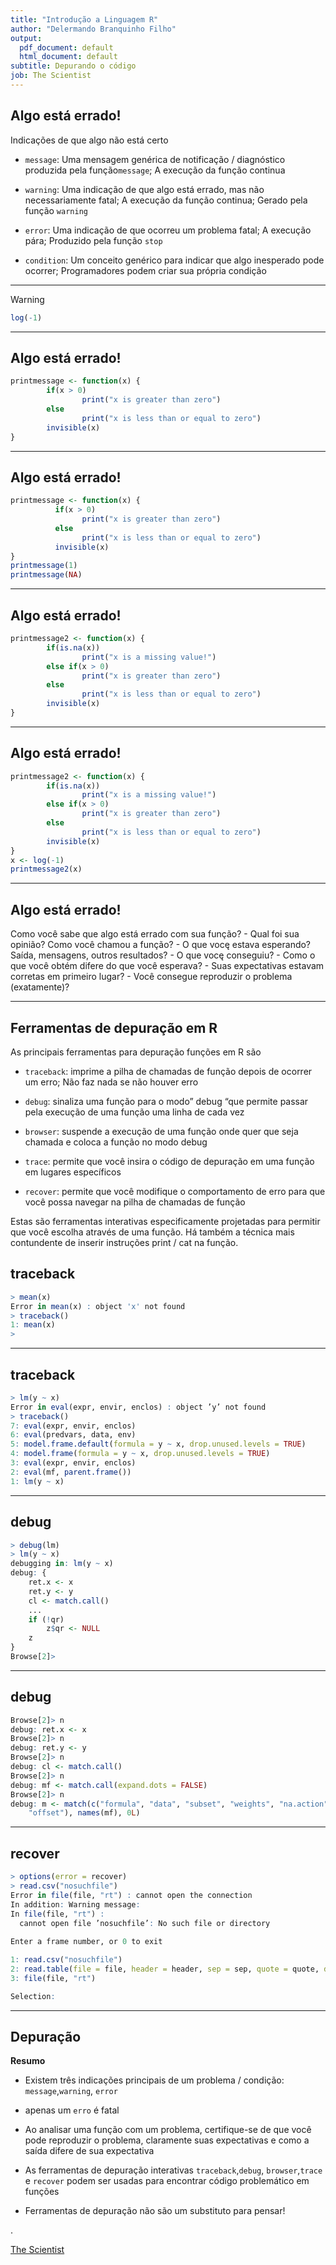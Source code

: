 ```yaml
---
title: "Introdução a Linguagem R"
author: "Delermando Branquinho Filho"
output:
  pdf_document: default
  html_document: default
subtitle: Depurando o código
job: The Scientist
---
```


## Algo está errado!

Indicações de que algo não está certo

- `message`: Uma mensagem genérica de notificação / diagnóstico produzida pela função` message`; A execução da função continua

- `warning`: Uma indicação de que algo está errado, mas não necessariamente fatal; A execução da função continua; Gerado pela função `warning`

- `error`: Uma indicação de que ocorreu um problema fatal; A execução pára; Produzido pela função `stop`

- `condition`: Um conceito genérico para indicar que algo inesperado pode ocorrer; Programadores podem criar sua própria condição

---

Warning

```r
log(-1)
```

---

## Algo está errado!

```r
printmessage <- function(x) {
        if(x > 0)
                print("x is greater than zero")
        else
                print("x is less than or equal to zero")
        invisible(x)
}
```

---

## Algo está errado!
```r
printmessage <- function(x) {
          if(x > 0)
                print("x is greater than zero")
          else
                print("x is less than or equal to zero")
          invisible(x)
}
printmessage(1)
printmessage(NA)
```

---

## Algo está errado!
```r
printmessage2 <- function(x) {
        if(is.na(x))
                print("x is a missing value!")
        else if(x > 0)
                print("x is greater than zero")
        else
                print("x is less than or equal to zero")
        invisible(x)
}
```

---

## Algo está errado!

```r
printmessage2 <- function(x) {
        if(is.na(x))
                print("x is a missing value!")
        else if(x > 0)
                print("x is greater than zero")
        else
                print("x is less than or equal to zero")
        invisible(x)
}
x <- log(-1)
printmessage2(x)
```

---

## Algo está errado!

Como você sabe que algo está errado com sua função?
- Qual foi sua opinião? Como você chamou a função?
- O que vocę estava esperando? Saída, mensagens, outros resultados?
- O que vocę conseguiu?
- Como o que você obtém difere do que você esperava?
- Suas expectativas estavam corretas em primeiro lugar?
- Você consegue reproduzir o problema (exatamente)?

---

## Ferramentas de depuração em R

As principais ferramentas para depuração funções em R são

- `traceback`: imprime a pilha de chamadas de função depois de ocorrer um erro; Não faz nada se não houver erro

- `debug`: sinaliza uma função para o modo" debug "que permite passar pela execução de uma função uma linha de cada vez

- `browser`: suspende a execução de uma função onde quer que seja chamada e coloca a função no modo debug

- `trace`: permite que você insira o código de depuração em uma função em lugares específicos

- `recover`: permite que você modifique o comportamento de erro para que você possa navegar na pilha de chamadas de função

Estas são ferramentas interativas especificamente projetadas para permitir que você escolha através de uma função. Há também a técnica mais contundente de inserir instruções print / cat na função.

## traceback
```r
> mean(x)
Error in mean(x) : object 'x' not found
> traceback()
1: mean(x)
> 
```

---

## traceback
```r
> lm(y ~ x)
Error in eval(expr, envir, enclos) : object ’y’ not found
> traceback()
7: eval(expr, envir, enclos)
6: eval(predvars, data, env)
5: model.frame.default(formula = y ~ x, drop.unused.levels = TRUE)
4: model.frame(formula = y ~ x, drop.unused.levels = TRUE)
3: eval(expr, envir, enclos)
2: eval(mf, parent.frame())
1: lm(y ~ x)
```

---

## debug
```r
> debug(lm)
> lm(y ~ x)
debugging in: lm(y ~ x)
debug: {
    ret.x <- x
    ret.y <- y
    cl <- match.call()
    ...
    if (!qr)
        z$qr <- NULL 
    z
} 
Browse[2]>
```

---

## debug
```r
Browse[2]> n
debug: ret.x <- x
Browse[2]> n
debug: ret.y <- y
Browse[2]> n
debug: cl <- match.call()
Browse[2]> n
debug: mf <- match.call(expand.dots = FALSE)
Browse[2]> n
debug: m <- match(c("formula", "data", "subset", "weights", "na.action",
    "offset"), names(mf), 0L)
```

---

## recover

```r
> options(error = recover)
> read.csv("nosuchfile")
Error in file(file, "rt") : cannot open the connection
In addition: Warning message:
In file(file, "rt") :
  cannot open file ’nosuchfile’: No such file or directory
  
Enter a frame number, or 0 to exit

1: read.csv("nosuchfile")
2: read.table(file = file, header = header, sep = sep, quote = quote, dec =
3: file(file, "rt")

Selection:
```

---

## Depuração

**Resumo**

- Existem três indicações principais de um problema / condição: `message`,` warning`, `error`

- apenas um `erro` é fatal

- Ao analisar uma função com um problema, certifique-se de que você pode reproduzir o problema, claramente suas expectativas e como a saída difere de sua expectativa

- As ferramentas de depuração interativas `traceback`,` debug`, `browser`,` trace` e `recover` podem ser usadas para encontrar código problemático em funções

- Ferramentas de depuração não são um substituto para pensar!

.



[The Scientist](http://www.thescientist.com.br)

